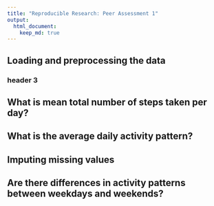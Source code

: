 ```yaml
---
title: "Reproducible Research: Peer Assessment 1"
output: 
  html_document:
    keep_md: true
---
```



## Loading and preprocessing the data
### header 3



## What is mean total number of steps taken per day?



## What is the average daily activity pattern?



## Imputing missing values



## Are there differences in activity patterns between weekdays and weekends?



